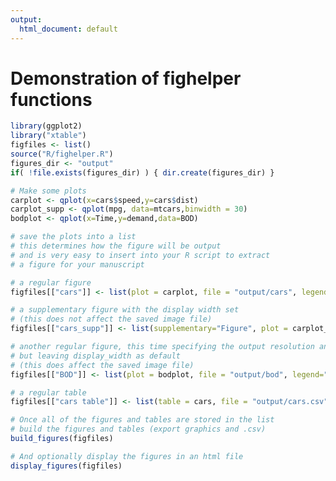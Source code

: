 ```yaml
---
output:
  html_document: default
---
```

Demonstration of fighelper functions
========================================================

```r
library(ggplot2)
library("xtable")
figfiles <- list()
source("R/fighelper.R")
figures_dir <- "output"
if( !file.exists(figures_dir) ) { dir.create(figures_dir) }
```

```r
# Make some plots
carplot <- qplot(x=cars$speed,y=cars$dist)
carplot_supp <- qplot(mpg, data=mtcars,binwidth = 30)
bodplot <- qplot(x=Time,y=demand,data=BOD)

# save the plots into a list
# this determines how the figure will be output
# and is very easy to insert into your R script to extract
# a figure for your manuscript

# a regular figure
figfiles[["cars"]] <- list(plot = carplot, file = "output/cars", legend="A plot about cars.")

# a supplementary figure with the display width set 
# (this does not affect the saved image file)
figfiles[["cars_supp"]] <- list(supplementary="Figure", plot = carplot_supp, file = "output/cars_supp", legend="A supplementary plot about cars.", display_width=200)

# another regular figure, this time specifying the output resolution and dimensions, 
# but leaving display_width as default
# (this does affect the saved image file)
figfiles[["BOD"]] <- list(plot = bodplot, file = "output/bod", legend="This plot has higher resolution and different shape compared to the others", width=6,height=3, res=400, units="in")

# a regular table
figfiles[["cars table"]] <- list(table = cars, file = "output/cars.csv", legend="Cars data")

# Once all of the figures and tables are stored in the list
# build the figures and tables (export graphics and .csv)
build_figures(figfiles)

# And optionally display the figures in an html file
display_figures(figfiles)
```

